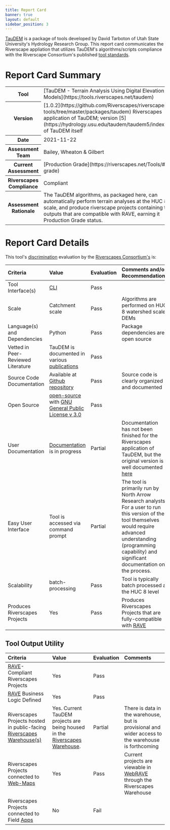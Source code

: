 ```yaml
---
title: Report Card
banner: true
layout: default
sidebar_position: 3
---
```


[TauDEM](https://hydrology.usu.edu/taudem/taudem5/index.html) is a package of tools developed by David Tarboton of Utah State University's Hydrology Research Group. This report card communicates the Riverscape appliation that utilizes TauDEM's algorithms/scripts compliance with the Riverscape Consortium's published [tool standards](https://riverscapes.net/Tools).

# Report Card Summary

<table>
  <tr>
    <th>Tool</th>
    <td>
      [TauDEM - Terrain Analysis Using Digital Elevation
      Models](https://tools.riverscapes.net/taudem)
    </td>
  </tr>
  <tr>
    <th>Version</th>
    <td>[1.0.2](https://github.com/Riverscapes/riverscapes-tools/tree/master/packages/taudem)
      Riverscapes application of TauDEM; version
      [5](https://hydrology.usu.edu/taudem/taudem5/index.html) of TauDEM
      itself</td>
  </tr>
  <tr>
    <th>Date</th>
    <td>2021-11-22</td>
  </tr>
  <tr>
    <th>Assessment Team</th>
    <td>Bailey, Wheaton & Gilbert</td>
  </tr>
  <tr>
    <th>Current Assessment</th>
    <td>[Production Grade](https://riverscapes.net/Tools/#tool-grade)</td>
  </tr>
  <tr>
    <th>Riverscapes Compliance</th>
    <td>Compliant</td>
  </tr>
  <tr>
    <th>Assessment Rationale</th>
    <td>The TauDEM algorithms, as packaged here, can automatically perform terrain
      analyses at the HUC 8 scale, and produce riverscape projects containing
      the outputs that are compatible with RAVE, earning it Production Grade
      status.</td>
  </tr>
</table>

# Report Card Details

This tool's [discrimination](https://riverscapes.net/Tools/#model-discrimination) evaluation by the [Riverscapes Consortium's](https://riverscapes.net) is:

| Criteria                           | Value                                                                                                                                                                                                                                  | Evaluation                                               | Comments and/or Recommendations                                                                                                                                                                                               |
| :--------------------------------- | :------------------------------------------------------------------------------------------------------------------------------------------------------------------------------------------------------------------------------------- | :------------------------------------------------------- | :---------------------------------------------------------------------------------------------------------------------------------------------------------------------------------------------------------------------------- |
| Tool Interface(s)                  | [CLI](https://en.wikipedia.org/wiki/Command-line_interface)                                                                                               | Pass    |                                                                                                                                                                                                                               |
| Scale                              | Catchment scale                                                                                                                                                                                                                        | Pass    | Algorithms are performed on HUC 8 watershed scale DEMs                                                                                                                                                                        |
| Language(s) and Dependencies       | Python                                                                                                                                                                                                                                 | Pass    | Package dependencies are open source                                                                                                                                                                                          |
| Vetted in Peer-Reviewed Literature | TauDEM is documented in various [publications](https://hydrology.usu.edu/dtarb/tarpubs.htm)                                                                                                                                            | Pass    |                                                                                                                                                                                                                               |
| Source Code Documentation          | Available at [Github repository](https://github.com/Riverscapes/riverscaps-tools/taudem)                                                                                                | Pass    | Source code is clearly organized and documented                                                                                                                                                                               |
| Open Source                        | [open-source](https://github.com/Riverscapes/riverscaps-tools/rscontext) <i class="fa fa-github" aria-hidden="true"></i> with [GNU General Public License v 3.0](https://github.com/Riverscapes/riverscapes-tools/blob/master/LICENSE) | Pass    |                                                                                                                                                                                                                               |
| User Documentation                 | [Documentation](http://tools.riverscapes.net/vbet/) is in progress                                                                                                                                                                     | Partial | Documentation has not been finished for the Riverscapes application of TauDEM, but the original version is well documented [here](https://hydrology.usu.edu/taudem/taudem5/documentation.html)                                |
| Easy User Interface                | Tool is accessed via command prompt                                                                                                                                                                                                    | Partial | The tool is primarily run by North Arrow Research analysts. For a user to run this version of the tool themselves would require advanced understanding (programming capability) and significant documentation on the process. |
| Scalability                        | batch-processing                                                                                                                                                                                                                       | Pass    | Tool is typically batch processed at the HUC 8 level                                                                                                                                                                          |
| Produces Riverscapes Projects      | Yes                                                                                                                                                                                                                                    | Pass    | Produces Riverscapes Projects that are fully-compatible with [RAVE](https://rave.riverscapes.net)                                                                                                                             |

## Tool Output Utility

| Criteria                                                                                                                                      | Value                                                                                                       | Evaluation                                             | Comments                                                                                                                                 |
| :-------                                                                                                                                      | :----                                                                                                       | :---------                                             | :-------                                                                                                                                 |
| [RAVE](https://rave.riverscapes.net)- Compliant Riverscapes Projects                                                                          | Yes                                                                                                         | Pass  |                                                                                                                                          |
| [RAVE](https://rave.riverscapes.net) Business Logic Defined                                                                                   | Yes                                                                                                         | Pass  |                                                                                                                                          |
| Riverscapes Projects hosted in public-facing [Riverscapes Warehouse(s)](https://riverscapes.net/Data_Warehouses/#warehouse-explorer-concept)  | Yes. Current TauDEM projects are being housed in the [Riverscapes Warehouse](https://data.riverscapes.net). | Partial  | There is data in the warehouse, but is provisional and wider access to the warehouse is forthcoming                                      |
| Riverscapes Projects connected to [Web-Maps](https://riverscapes.net/Data_Warehouses#web-maps) <i class="fa fa-map-o" aria-hidden="true"></i> | Yes                                                                                                         | Pass  | Current projects are viewable in [WebRAVE](https://rave.riverscapes.net/Download/install_webrave.html) through the Riverscapes Warehouse |
| Riverscapes Projects connected to Field [Apps](https://riverscapes.net//Data_Warehouses#apps---pwas)                                          | No                                                                                                          | Fail |                                                                                                                                          |

